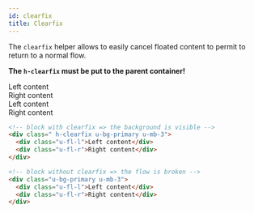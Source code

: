 ```yaml
---
id: clearfix
title: Clearfix
---
```



<Version version="1.0.0" source="glsass-helpers/_helpers.clearfix.scss" />

The `clearfix` helper allows to easily cancel floated content to permit to
return to a normal flow.

**The `h-clearfix` must be put to the parent container!**

<Example>
  <div className="h-clearfix u-bg-primary u-mb-3">
    <div className="u-fl-l">Left content</div>
    <div className="u-fl-r">Right content</div>
  </div>
  <div className="u-bg-primary u-mb-3">
    <div className="u-fl-l">Left content</div>
    <div className="u-fl-r">Right content</div>
  </div>
</Example>

```html
<!-- block with clearfix => the background is visible -->
<div class=" h-clearfix u-bg-primary u-mb-3">
  <div class="u-fl-l">Left content</div>
  <div class="u-fl-r">Right content</div>
</div>

<!-- block without clearfix => the flow is broken -->
<div class="u-bg-primary u-mb-3">
  <div class="u-fl-l">Left content</div>
  <div class="u-fl-r">Right content</div>
</div>
```
